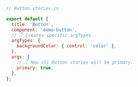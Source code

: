 ```js
// Button.stories.js

export default {
  title: 'Button',
  component: 'demo-button',
  // 👇 Creates specific argTypes
  argTypes: {
    backgroundColor: { control: 'color' },
  },
  args: {
    // 👇 Now all Button stories will be primary.
    primary: true,
  },
};
```
